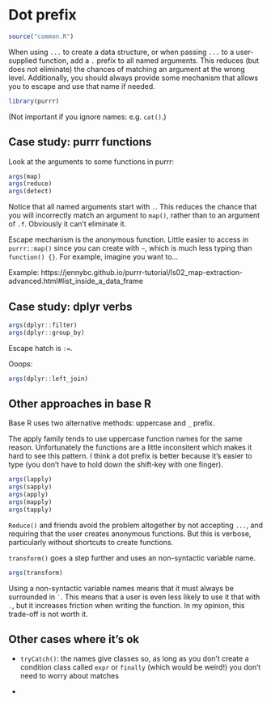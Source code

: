 # Dot prefix

```r
source("common.R")
```

When using `...` to create a data structure, or when passing `...` to a user-supplied function, add a `.` prefix to all named arguments. This reduces (but does not eliminate) the chances of matching an argument at the wrong level. Additionally, you should always provide some mechanism that allows you to escape and use that name if needed.

```r
library(purrr)
```

(Not important if you ignore names: e.g. `cat()`.)

## Case study: purrr functions

Look at the arguments to some functions in purrr:

```r
args(map)
args(reduce)
args(detect)
```

Notice that all named arguments start with `.`. This reduces the chance that you will incorrectly match an argument to `map()`, rather than to an argument of `.f`. Obviously it can't eliminate it.

Escape mechanism is the anonymous function. Little easier to access in `purrr::map()` since you can create with `~`, which is much less typing than `function() {}`. For example, imagine you want to...

Example: https://jennybc.github.io/purrr-tutorial/ls02_map-extraction-advanced.html#list_inside_a_data_frame

## Case study: dplyr verbs

```r
args(dplyr::filter)
args(dplyr::group_by)
```

Escape hatch is `:=`.

Ooops:

```r
args(dplyr::left_join)
```

## Other approaches in base R

Base R uses two alternative methods: uppercase and `_` prefix.

The apply family tends to use uppercase function names for the same reason. Unfortunately the functions are a little inconsitent which makes it hard to see this pattern. I think a dot prefix is better because it's easier to type (you don't have to hold down the shift-key with one finger).

```r
args(lapply)
args(sapply)
args(apply)
args(mapply)
args(tapply)
```

`Reduce()` and friends avoid the problem altogether by not accepting `...`, and requiring that the user creates anonymous functions. But this is verbose, particularly without shortcuts to create functions.

`transform()` goes a step further and uses an non-syntactic variable name.

```r
args(transform)
```

Using a non-syntactic variable names means that it must always be surrounded in `` ` ``.  This means that a user is even less likely to use it that with `.`, but it increases friction when writing the function. In my opinion, this trade-off is not worth it.

## Other cases where it's ok

*  `tryCatch()`: the names give classes so, as long as you don't create a 
    condition class called `expr` or `finally` (which would be weird!) you
    don't need to worry about matches

*   